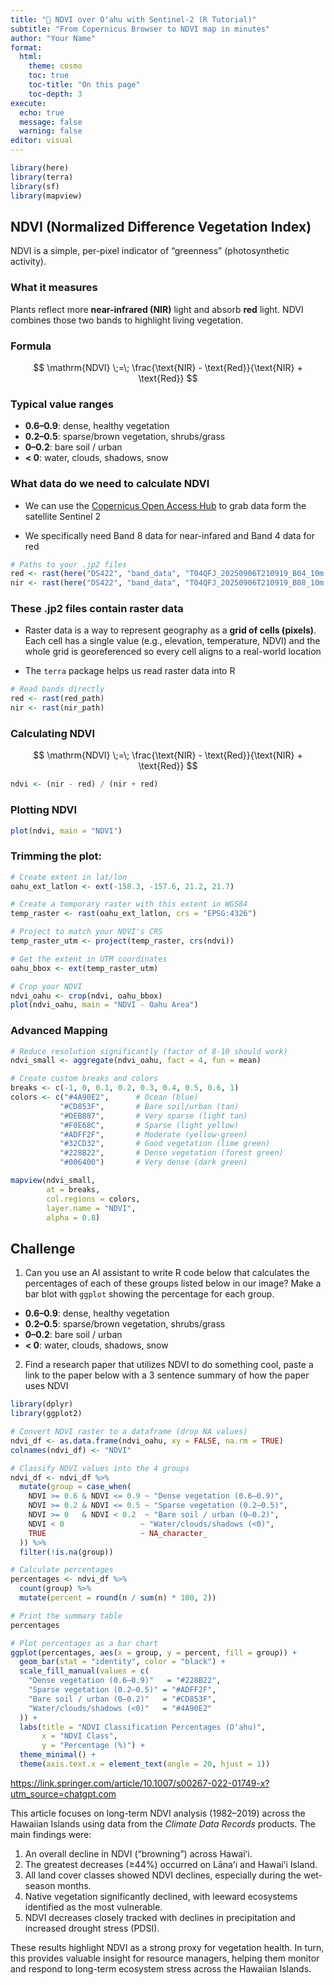 ```yaml
---
title: "🌿 NDVI over Oʻahu with Sentinel-2 (R Tutorial)"
subtitle: "From Copernicus Browser to NDVI map in minutes"
author: "Your Name"
format:
  html:
    theme: cosmo
    toc: true
    toc-title: "On this page"
    toc-depth: 3
execute:
  echo: true
  message: false
  warning: false
editor: visual
---
```


```r
library(here)
library(terra)
library(sf)
library(mapview)
```

## NDVI (Normalized Difference Vegetation Index)

NDVI is a simple, per-pixel indicator of “greenness” (photosynthetic activity).

### What it measures

Plants reflect more **near-infrared (NIR)** light and absorb **red** light. NDVI combines those two bands to highlight living vegetation.

### Formula

$$
\mathrm{NDVI} \;=\; \frac{\text{NIR} - \text{Red}}{\text{NIR} + \text{Red}}
$$

```{=html}
<!-- Plain-text fallback (if math is disabled):
NDVI = (NIR - Red) / (NIR + Red)
-->
```

### Typical value ranges

-   **0.6–0.9**: dense, healthy vegetation\
-   **0.2–0.5**: sparse/brown vegetation, shrubs/grass\
-   **0–0.2**: bare soil / urban\
-   **\< 0**: water, clouds, shadows, snow

### What data do we need to calculate NDVI

-   We can use the [Copernicus Open Access Hub](https://browser.dataspace.copernicus.eu/) to grab data form the satellite Sentinel 2

-   We specifically need Band 8 data for near-infared and Band 4 data for red

```r
# Paths to your .jp2 files
red <- rast(here("DS422", "band_data", "T04QFJ_20250906T210919_B04_10m.jp2"))
nir <- rast(here("DS422", "band_data", "T04QFJ_20250906T210919_B08_10m.jp2"))
```

### These .jp2 files contain raster data

-   Raster data is a way to represent geography as a **grid of cells (pixels)**. Each cell has a single value (e.g., elevation, temperature, NDVI) and the whole grid is georeferenced so every cell aligns to a real-world location

-   The `terra` package helps us read raster data into R

```r
# Read bands directly
red <- rast(red_path)
nir <- rast(nir_path)
```

### Calculating NDVI

$$
\mathrm{NDVI} \;=\; \frac{\text{NIR} - \text{Red}}{\text{NIR} + \text{Red}}
$$

```r
ndvi <- (nir - red) / (nir + red)
```

### Plotting NDVI

```r
plot(ndvi, main = "NDVI")
```

### Trimming the plot:

```r
# Create extent in lat/lon
oahu_ext_latlon <- ext(-158.3, -157.6, 21.2, 21.7)

# Create a temporary raster with this extent in WGS84
temp_raster <- rast(oahu_ext_latlon, crs = "EPSG:4326")

# Project to match your NDVI's CRS
temp_raster_utm <- project(temp_raster, crs(ndvi))

# Get the extent in UTM coordinates
oahu_bbox <- ext(temp_raster_utm)

# Crop your NDVI
ndvi_oahu <- crop(ndvi, oahu_bbox)
plot(ndvi_oahu, main = "NDVI - Oahu Area")
```

### Advanced Mapping

```r
# Reduce resolution significantly (factor of 8-10 should work)
ndvi_small <- aggregate(ndvi_oahu, fact = 4, fun = mean)

# Create custom breaks and colors
breaks <- c(-1, 0, 0.1, 0.2, 0.3, 0.4, 0.5, 0.6, 1)
colors <- c("#4A90E2",      # Ocean (blue)
           "#CD853F",       # Bare soil/urban (tan)
           "#DEB887",       # Very sparse (light tan)
           "#F0E68C",       # Sparse (light yellow)
           "#ADFF2F",       # Moderate (yellow-green)
           "#32CD32",       # Good vegetation (lime green)
           "#228B22",       # Dense vegetation (forest green)
           "#006400")       # Very dense (dark green)

mapview(ndvi_small,
        at = breaks,
        col.regions = colors,
        layer.name = "NDVI",
        alpha = 0.8)
```

## Challenge

1.  Can you use an AI assistant to write R code below that calculates the percentages of each of these groups listed below in our image? Make a bar blot with `ggplot` showing the percentage for each group.

-   **0.6–0.9**: dense, healthy vegetation
-   **0.2–0.5**: sparse/brown vegetation, shrubs/grass
-   **0–0.2**: bare soil / urban
-   **\< 0**: water, clouds, shadows, snow

2.  Find a research paper that utilizes NDVI to do something cool, paste a link to the paper below with a 3 sentence summary of how the paper uses NDVI

```r
library(dplyr)
library(ggplot2)

# Convert NDVI raster to a dataframe (drop NA values)
ndvi_df <- as.data.frame(ndvi_oahu, xy = FALSE, na.rm = TRUE)
colnames(ndvi_df) <- "NDVI"

# Classify NDVI values into the 4 groups
ndvi_df <- ndvi_df %>%
  mutate(group = case_when(
    NDVI >= 0.6 & NDVI <= 0.9 ~ "Dense vegetation (0.6–0.9)",
    NDVI >= 0.2 & NDVI <= 0.5 ~ "Sparse vegetation (0.2–0.5)",
    NDVI >= 0   & NDVI < 0.2  ~ "Bare soil / urban (0–0.2)",
    NDVI < 0                 ~ "Water/clouds/shadows (<0)",
    TRUE                     ~ NA_character_
  )) %>%
  filter(!is.na(group))

# Calculate percentages
percentages <- ndvi_df %>%
  count(group) %>%
  mutate(percent = round(n / sum(n) * 100, 2))

# Print the summary table
percentages

# Plot percentages as a bar chart
ggplot(percentages, aes(x = group, y = percent, fill = group)) +
  geom_bar(stat = "identity", color = "black") +
  scale_fill_manual(values = c(
    "Dense vegetation (0.6–0.9)"   = "#228B22",
    "Sparse vegetation (0.2–0.5)" = "#ADFF2F",
    "Bare soil / urban (0–0.2)"   = "#CD853F",
    "Water/clouds/shadows (<0)"   = "#4A90E2"
  )) +
  labs(title = "NDVI Classification Percentages (Oʻahu)",
       x = "NDVI Class",
       y = "Percentage (%)") +
  theme_minimal() +
  theme(axis.text.x = element_text(angle = 20, hjust = 1))
```

<https://link.springer.com/article/10.1007/s00267-022-01749-x?utm_source=chatgpt.com>

This article focuses on long-term NDVI analysis (1982–2019) across the Hawaiian Islands using data from the *Climate Data Records* products. The main findings were:

1.  An overall decline in NDVI (“browning”) across Hawaiʻi.
2.  The greatest decreases (≥44%) occurred on Lānaʻi and Hawaiʻi Island.
3.  All land cover classes showed NDVI declines, especially during the wet-season months.
4.  Native vegetation significantly declined, with leeward ecosystems identified as the most vulnerable.
5.  NDVI decreases closely tracked with declines in precipitation and increased drought stress (PDSI).

These results highlight NDVI as a strong proxy for vegetation health. In turn, this provides valuable insight for resource managers, helping them monitor and respond to long-term ecosystem stress across the Hawaiian Islands.

\
